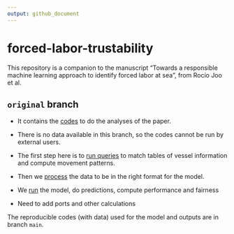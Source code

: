 ```yaml
---
output: github_document
---
```



# forced-labor-trustability

This repository is a companion to the manuscript "Towards a responsible machine learning approach to identify forced labor at sea", from Rocío Joo et al.

## `original` branch

* It contains the [codes](https://github.com/GlobalFishingWatch/forced-labor-trustability/tree/main/scripts/model_repro_training_data.R) to do the analyses of the paper.
* There is no data available in this branch, so the codes cannot be run by external users.

* The first step here is to [run queries](https://github.com/GlobalFishingWatch/prj-forced-labor/tree/model-paper/scripts/queries_premodel.r) to match tables of vessel information and compute movement patterns. 
* Then we [process](https://github.com/GlobalFishingWatch/prj-forced-labor/tree/model-paper/scripts/queries_premodel.r) the data to be in the right format for the model.
* We [run](https://github.com/GlobalFishingWatch/prj-forced-labor/tree/model-paper/scripts/model_run_non_repro.r) the model, do predictions, compute performance and fairness
* Need to add ports and other calculations

The reproducible codes (with data) used for the model and outputs are in branch `main`.

